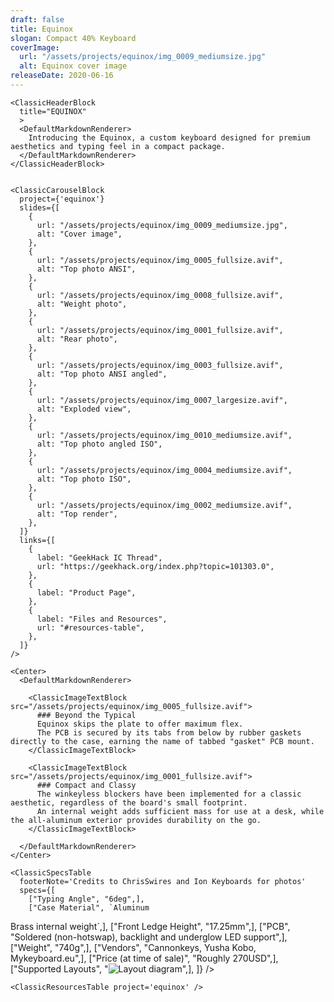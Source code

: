 ```yaml
---
draft: false
title: Equinox
slogan: Compact 40% Keyboard
coverImage:
  url: "/assets/projects/equinox/img_0009_mediumsize.jpg"
  alt: Equinox cover image
releaseDate: 2020-06-16
---
```


<DefaultLayout title={frontmatter.title}>

  <ClassicBlurredHeader src={frontmatter.coverImage.url} />

  <div class="container mx-auto">

    <ClassicHeaderBlock 
      title="EQUINOX"
      >
      <DefaultMarkdownRenderer>
        Introducing the Equinox, a custom keyboard designed for premium aesthetics and typing feel in a compact package.      
      </DefaultMarkdownRenderer>
    </ClassicHeaderBlock>


    <ClassicCarouselBlock 
      project={'equinox'} 
      slides={[
        {
          url: "/assets/projects/equinox/img_0009_mediumsize.jpg",
          alt: "Cover image",
        },
        {
          url: "/assets/projects/equinox/img_0005_fullsize.avif",
          alt: "Top photo ANSI",
        },
        {
          url: "/assets/projects/equinox/img_0008_fullsize.avif",
          alt: "Weight photo",
        },
        {
          url: "/assets/projects/equinox/img_0001_fullsize.avif",
          alt: "Rear photo",
        },
        {
          url: "/assets/projects/equinox/img_0003_fullsize.avif",
          alt: "Top photo ANSI angled",
        },
        {
          url: "/assets/projects/equinox/img_0007_largesize.avif",
          alt: "Exploded view",
        },
        {
          url: "/assets/projects/equinox/img_0010_mediumsize.avif",
          alt: "Top photo angled ISO",
        },
        {
          url: "/assets/projects/equinox/img_0004_mediumsize.avif",
          alt: "Top photo ISO",
        },
        {
          url: "/assets/projects/equinox/img_0002_mediumsize.avif",
          alt: "Top render",
        },
      ]} 
      links={[
        {
          label: "GeekHack IC Thread",
          url: "https://geekhack.org/index.php?topic=101303.0",
        },
        {
          label: "Product Page",
        },
        {
          label: "Files and Resources",
          url: "#resources-table",
        },
      ]}
    />

    <Center>
      <DefaultMarkdownRenderer>

        <ClassicImageTextBlock src="/assets/projects/equinox/img_0005_fullsize.avif">
          ### Beyond the Typical
          Equinox skips the plate to offer maximum flex.  
          The PCB is secured by its tabs from below by rubber gaskets directly to the case, earning the name of tabbed "gasket" PCB mount.  
        </ClassicImageTextBlock>

        <ClassicImageTextBlock src="/assets/projects/equinox/img_0001_fullsize.avif">
          ### Compact and Classy
          The winkeyless blockers have been implemented for a classic aesthetic, regardless of the board's small footprint.  
          An internal weight adds sufficient mass for use at a desk, while the all-aluminum exterior provides durability on the go.
        </ClassicImageTextBlock> 

      </DefaultMarkdownRenderer>
    </Center>

    <ClassicSpecsTable 
      footerNote='Credits to ChrisSwires and Ion Keyboards for photos'
      specs={[
        ["Typing Angle", "6deg",],
        ["Case Material", `Aluminum
Brass internal weight`,],
        ["Front Ledge Height", "17.25mm",],
        ["PCB", "Soldered (non-hotswap), backlight and underglow LED support",],
        ["Weight", "740g",],
        ["Vendors", "Cannonkeys, Yusha Kobo, Mykeyboard.eu",],
        ["Price (at time of sale)", "Roughly 270USD",],
        ["Supported Layouts", "![Layout diagram](/assets/projects/equinox/img_0006_largesize.png)",],
    ]} />

    <ClassicResourcesTable project='equinox' />

  </div>

</DefaultLayout>